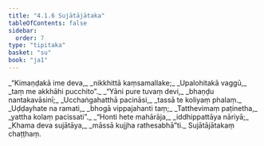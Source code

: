 ```yaml
---
title: "4.1.6 Sujātājātaka"
tableOfContents: false
sidebar:
  order: 7
type: "tipitaka"
basket: "su"
book: "ja1"
---
```



<DynamicBreadcrumb />

<Division number="21" book="ja1">

<Paragraph number="908" type="verses" book="ja1">
_“Kimaṇḍakā ime deva,_  
_nikkhittā kaṃsamallake;_  
_Upalohitakā vaggū,_  
_taṃ me akkhāhi pucchito”._  

</Paragraph>

</Division>
<Division number="22" book="ja1">

<Paragraph number="909" type="verses" book="ja1">
_“Yāni pure tuvaṃ devi,_  
_bhaṇḍu nantakavāsinī;_  
_Ucchaṅgahatthā pacināsi,_  
_tassā te koliyaṃ phalaṃ._  

</Paragraph>

</Division>
<Division number="23" book="ja1">

<Paragraph number="910" type="verses" book="ja1">
_Uḍḍayhate na ramati,_  
_bhogā vippajahanti taṃ;_  
_Tatthevimaṃ paṭinetha,_  
_yattha kolaṃ pacissati”._  

</Paragraph>

</Division>
<Division number="24" book="ja1">

<Paragraph number="911" type="verses" book="ja1">
_“Honti hete mahārāja,_  
_iddhippattāya nāriyā;_  
_Khama deva sujātāya,_  
_māssā kujjha rathesabhā”ti._  


</Paragraph>
</Division>

<Paragraph number="912" type="center" book="ja1">
Sujātājātakaṃ chaṭṭhaṃ.
</Paragraph>